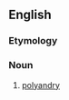 ==English==

===Etymology===
{{suffix|en|polyandrian|ism}}

===Noun===
{{en-noun|-}}

# {{lb|en|obsolete}} [[polyandry]]